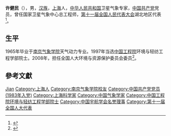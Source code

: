 '''许健民'''（{{bd|1944年||}}），男，[[汉族|汉族]]，[[上海|上海]]人，[[中华人民共和国|中华人民共和国]]卫星气象专家，[[中国共产党|中国共产党]]党员，曾任国家卫星气象中心总工程师，[[第十一届全国人民代表大会|第十一届全国人民代表大会]]湖北地区代表<ref>{{cite web|author=新华网|title=第十一届全国人大代表|url=http://news.xinhuanet.com/ziliao/2008-03/03/content_7708230.htm?node=36628|publisher=新华网|accessdate=2014-01-07|archive-date=2014-01-10|archive-url=https://web.archive.org/web/20140110211415/http://news.xinhuanet.com/ziliao/2008-03/03/content_7708230.htm?node=36628|dead-url=no}}</ref>。

== 生平 ==
1965年毕业于[[南京气象学院|南京气象学院]]天气动力专业。1997年当选[[中国工程院|中国工程院]]环境与轻纺工程学部院士。2008年，担任全国人大环境与资源保护委员会委员<ref>{{cite news|title=全国人大代表信息-许健民|url=http://210.82.31.1:8084/delegate/viewDelegate.action?dbid=111580|accessdate=2013-04-05|newspaper=全国人大网|archive-url=https://web.archive.org/web/20121025000910/http://www.npc.gov.cn/delegate/viewDelegate.action?dbid=111580|archive-date=2012-10-25|dead-url=yes}}</ref>。

== 參考文獻 ==
{{reflist}}

{{中国工程院环境与轻纺工程学部院士}}
{{Navboxes
| title  = 许健民在[[中国宇航学会|中国宇航学会]]的职务
| list1  =
{{中国宇航学会第四届理事会}}
}}

{{Authority control}}

{{DEFAULTSORT:Xu许}}
[[Category:许姓|Jian]]
[[Category:上海人|Category:上海人]]
[[Category:南京气象学院校友|Category:南京气象学院校友]]
[[Category:中国共产党党员_(1983年入党)|Category:中国共产党党员 (1983年入党)]]
[[Category:上海科学家|Category:上海科学家]]
[[Category:中国气象学家|Category:中国气象学家]]
[[Category:中国工程院环境与轻纺工程学部院士|Category:中国工程院环境与轻纺工程学部院士]]
[[Category:中国宇航学会名誉理事|Category:中国宇航学会名誉理事]]
[[Category:第十一届全国人大代表|Category:第十一届全国人大代表]]